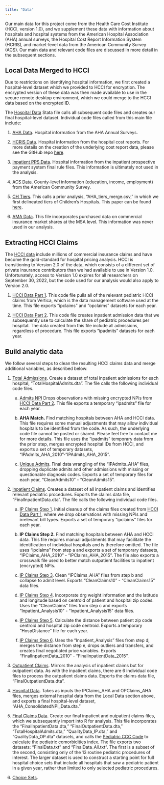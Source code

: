 ```yaml
---
title: "Data"
---
```


Our main data for this project come from the Health Care Cost Institute (HCCI, version 1.0), and we supplement these data with information about hospitals and hospital systems from the American Hospital Association (AHA) annual surveys, the Hospital Cost Report Information System (HCRIS), and market-level data from the American Community Survey (ACS). Our main data and relevant code files are discussed in more detail in the subsequent sections.

## Local Data Merged to HCCI
Due to restrictions on identifying hospital information, we first created a hospital-level dataset which we provided to HCCI for encryption. The encrypted version of these data was then made available to use in the secure remote desktop environment, which we could merge to the HCCI data based on the encrypted ID. 

The [Hospital Data](data-code/local-aha-merge/_HospitalData.do) Stata file calls all subsequent code files and creates our final hospital-level dataset. Individual code files called from this main file include:

1. [AHA Data](data-code/local-aha-merge/1_AHA_Data.do). Hospital information from the AHA Annual Surveys.

2. [HCRIS Data](data-code/local-aha-merge/2_HCRIS_Data.do). Hospital information from the hospital cost reports. For more details on the creation of the underlying cost report data, please see the GitHub repo [here](https://github.com/imccart/HCRIS).

3. [Inpatient PPS Data](data-code/local-aha-merge/3_Inpatient_PPS_Data.do). Hospital information from the inpatient prospective payment system final rule files. This information is ultimately not used in the analysis.

4. [ACS Data](data-code/local-aha-merge/4_ACS_Data.do). County-level information (education, income, employment) from the American Community Survey.

5. [CH Tiers](data-code/local-aha-merge/5_CH_Tiers.do). This calls a prior analysis, "AHA_tiers_merge.csv," in which we first delineated tiers of Children's Hospitals. This paper can be found [here](https://www.ncbi.nlm.nih.gov/pmc/articles/PMC6986900/).

6. [AMA Data](data-code/local-aha-merge/6_AMA_Data.do). This file incorporates purchased data on commercial insurance market shares at the MSA level. This information was never used in our analysis.


## Extracting HCCI Claims
The [HCCI data](https://healthcostinstitute.org/) include millions of commercial insurance claims and have become the gold-standard for hospital pricing analysis. HCCI is transitioning to Version 2.0 of the data, which consists of a different set of private insurance contributors than we had available to use in Version 1.0. Unfortunately, access to Version 1.0 expires for all researchers on September 30, 2022, but the code used for our analysis would also apply to Version 2.0. 

1. [HCCI Data Part 1](data-code/sas-build/_HCCI_01.sas). This code file pulls all of the relevant pediatric HCCI claims from Vertica, which is the data management software used at the time. This file exports "ipclaims" and "opclaims" datasets for each year.

2. [HCCI Data Part 2](data-code/sas-build/_HCCI_02.sas). This code file creates inpatient admission data that we subsequently use to calculate the share of pediatric procedures per hospital. The data created from this file include all admissions, regardless of procedure. This file exports "ipadmits" datasets for each year.



## Build analytic data
We follow several steps to clean the resulting HCCI claims data and merge additional variables, as described below:


1. [Total Admissions](data-code/stata-build/_AdmitsIP.do). Create a dataset of total inpatient admissions for each hospital, "TotalHospitalAdmits.dta". The file calls the following individual code files.

    a. [Admits NPI](data-code/stata-build/A1_AdmitsNPI.do) Drops observations with missing encrypted NPIs from [HCCI Data Part 2](data-code/sas-build/_HCCI_02.sas). This file exports a temporary "ipadmits" file for each year.
  
    b. **AHA Match.** Find matching hospitals between AHA and HCCI data. This file requires some manual adjustments that may allow individual hospitals to be identified from the code. As such, the underlying code file cannot be posted or shared. Please feel free to contact me for more details. This file uses the "ipadmits" temporary data from the prior step, merges encrypted hospital IDs from HCCI, and exports a set of temporary datasets, "IPAdmits_AHA_2010"-"IPAdmits_AHA_2015".
  
    c. [Unique Admits](data-code/stata-build/A3_UniqueAdmits.do). Final data wrangling of the "IPAdmits_AHA" files, dropping duplicate admits and other admissions with missing or questionable diagnosis codes. Exports a set of temporary files for each year, "CleanAdmits10" - "CleanAdmits15".
  

2. [Inpatient Claims](data-code/stata-build/_ClaimsIP.do). Creates a dataset of all inpatient claims and identifies relevant pediatric procedures. Exports the claims data file, "FinalInpatientData.dta". The file calls the following individual code files.

    a. [IP Claims Step 1](data-code/stata-build/ClaimsIP1_AdmitsNPI.do). Initial cleanup of the claims files created from [HCCI Data Part 1](data-code/sas-build/_HCCI_01.sas), where we drop observations with missing NPIs and irrelevant bill types. Exports a set of temporary "ipclaims" files for each year.
  
    b. **IP Claims Step 2.** Find matching hospitals between AHA and HCCI data. This file requires manual adjustments that may facilitate the identification of individual hospitals and is therefore omitted. The file uses "ipclaims" from step a and exports a set of temporary datasets, "IPClaims_AHA_2010" - "IPClaims_AHA_2015". The file also exports a crosswalk file used to better match outpatient facilities to inpatient (encrypted) NPIs.
  
    c. [IP Claims Step 3](data-code/stata-build/ClaimsIP3_UniqueAdmits.do). Clean "IPClaims_AHA" files from step b and collapse to admit level. Exports "CleanClaims10" - "CleanClaims15" data files.
  
    d. [IP Claims Step 4](data-code/stata-build/ClaimsIP4_DRG_LatLong.do). Incorporate drg weight information and the latitude and longitude based on centroid of patient and hospital zip codes. Uses the "CleanClaims" files from step c and exports "Inpatient_Analysis10" - "Inpatient_Analysis15" data files.
  
    e. [IP Claims Step 5](data-code/stata-build/ClaimsIP5_Distance.do). Calculate the distance between patient zip code centroid and hospital zip code centroid. Exports a temporary "HospDistance" file for each year.
  
    f. [IP Claims Step 6](data-code/stata-build/ClaimsIP6_Prices.do). Uses the "Inpatient_Analysis" files from step d, merges the distance from step e, drops outliers and transfers, and creates final negotiated price variables. Exports "FinalInpatientData_2010" - "FinalInpatientData_2015".

3. [Outpatient Claims](data-code/stata-build/_ClaimsOP.do). Mirrors the analysis of inpatient claims but for outpatient data. As with the inpatient claims, there are 6 individual code files to process the outpatient claims data. Exports the claims data file, "FinalOutpatientData.dta". 

4. [Hospital Data](data-code/stata-build/_HospitalData.do). Takes as inputs the IPClaims_AHA and OPClaims_AHA files, merges external hospital data from the Local Data section above, and exports a final hospital-level dataset, "AHA_ConsolidatedNPI_Data.dta."

5. [Final Claims Data](data-code/stata-build/_FinalData.do). Create our final inpatient and outpatient claims files, which we subsequently import into R for analysis. This file incorporates the "FinalInpatientData.dta," "FinalOutpatientData.dta," "TotalHospitalAdmits.dta," "QualityData_IP.dta," and "QualityData_OP.dta" datasets, and calls the [Pediatric CCC Code](data-code/stata-build/Pediatric_Index.do) to calculate the pediatric comorbidities index. The file exports two datasets: "FinalData.txt" and "FinalData_All.txt". The first is a subset of the second, consisting only of the 13 routine pediatric procedures of interest. The larger dataset is used to construct a starting point for full hospital choice sets that include all hospitals that saw a pediatric patient in a given year, rather than limited to only selected pediatric procedures.

6. [Choice Sets](data-code/stata-build/_ChoiceSets.do).
